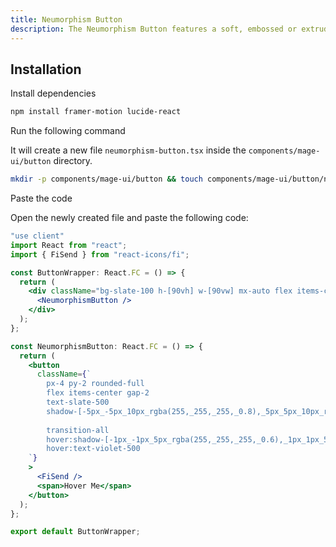 ```yaml
---
title: Neumorphism Button
description: The Neumorphism Button features a soft, embossed or extruded look, creating a sleek, modern UI with subtle shadows and highlights for a 3D effect.
---
```


<ComponentPreview name="button-neumorphism-button--docs" />

## Installation

<Steps>
<Step>Install dependencies</Step>

```bash
npm install framer-motion lucide-react
```

<Step>Run the following command</Step>

It will create a new file `neumorphism-button.tsx` inside the `components/mage-ui/button` directory.

```bash 
mkdir -p components/mage-ui/button && touch components/mage-ui/button/neumorphism-button.tsx
```

<Step>Paste the code</Step> 

Open the newly created file and paste the following code:

```jsx 
"use client"
import React from "react";
import { FiSend } from "react-icons/fi";

const ButtonWrapper: React.FC = () => {
  return (
    <div className="bg-slate-100 h-[90vh] w-[90vw] mx-auto flex items-center justify-center">
      <NeumorphismButton />
    </div>
  );
};

const NeumorphismButton: React.FC = () => {
  return (
    <button
      className={`
        px-4 py-2 rounded-full 
        flex items-center gap-2 
        text-slate-500
        shadow-[-5px_-5px_10px_rgba(255,_255,_255,_0.8),_5px_5px_10px_rgba(0,_0,_0,_0.25)]
        
        transition-all
        hover:shadow-[-1px_-1px_5px_rgba(255,_255,_255,_0.6),_1px_1px_5px_rgba(0,_0,_0,_0.3),inset_-2px_-2px_5px_rgba(255,_255,_255,_1),inset_2px_2px_4px_rgba(0,_0,_0,_0.3)]
        hover:text-violet-500
    `}
    >
      <FiSend />
      <span>Hover Me</span>
    </button>
  );
};

export default ButtonWrapper;

```
</Steps>


